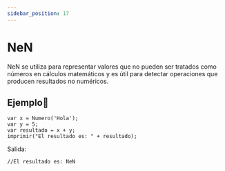 ```yaml
---
sidebar_position: 17
---
```



# NeN
NeN se utiliza para representar valores que no pueden ser tratados como números en cálculos matemáticos y es útil para detectar operaciones que producen resultados no numéricos.

## Ejemplo📝

```dummy
var x = Numero('Hola');
var y = 5;
var resultado = x + y;
imprimir("El resultado es: " + resultado);
```
Salida:

```dummy
//El resultado es: NeN
```